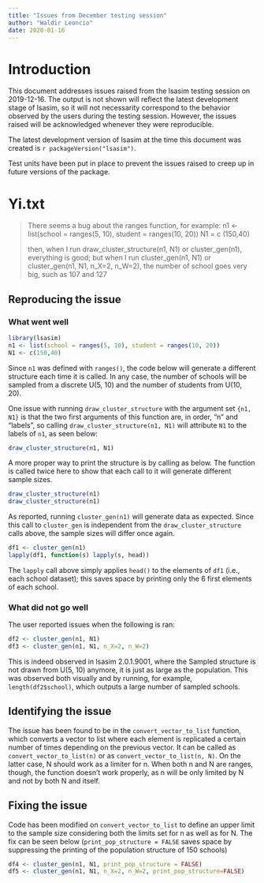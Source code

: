 ```yaml
---
title: "Issues from December testing session"
author: "Waldir Leoncio"
date: 2020-01-16
---
```


# Introduction

This document addresses issues raised from the lsasim testing session on 2019-12-16. The output is not shown will reflect the latest development stage of lsasim, so it will not necessarity correspond to the behavior observed by the users during the testing session. However, the issues raised will be acknowledged whenever they were reproducible.

The latest development version of lsasim at the time this document was created is `r packageVersion("lsasim")`.

Test units have been put in place to prevent the issues raised to creep up in future versions of the package.

# Yi.txt

> There seems a bug about the ranges function, for example:
> n1 <- list(school = ranges(5, 10), student = ranges(10, 20))
> N1 = c (150,40)
> 
> then, when I run draw_cluster_structure(n1, N1) or cluster_gen(n1), everything is good;
> but when I run cluster_gen(n1, N1) or cluster_gen(n1, N1, n_X=2, n_W=2), the number of school goes very big, such as 107 and 127

## Reproducing the issue

### What went well

```r
library(lsasim)
n1 <- list(school = ranges(5, 10), student = ranges(10, 20))
N1 <- c(150,40)
```

Since `n1` was defined with `ranges()`, the code below will generate a different structure each time it is called. In any case, the number of schools will be sampled from a discrete U(5, 10) and the number of students from U(10, 20).

One issue with running `draw_cluster_structure` with the argument set `{n1, N1}` is that the two first arguments of this function are, in order, "n" and "labels", so calling `draw_cluster_structure(n1, N1)` will attribute `N1` to the labels of `n1`, as seen below:

```r
draw_cluster_structure(n1, N1)
```

A more proper way to print the structure is by calling as below. The function is called twice here to show that each call to it will generate different sample sizes.

```r
draw_cluster_structure(n1)
draw_cluster_structure(n1)
```

As reported, running `cluster_gen(n1)` will generate data as expected. Since this call to `cluster_gen` is independent from the `draw_cluster_structure` calls above, the sample sizes will differ once again.

```r
df1 <- cluster_gen(n1)
lapply(df1, function(s) lapply(s, head)) 
```

The `lapply` call above simply applies `head()` to the elements of `df1` (i.e., each school dataset); this saves space by printing only the 6 first elements of each school.

### What did not go well

The user reported issues when the following is ran:

```r
df2 <- cluster_gen(n1, N1)
df3 <- cluster_gen(n1, N1, n_X=2, n_W=2)
```

This is indeed observed in lsasim 2.0.1.9001, where the Sampled structure is not drawn from U(5, 10) anymore, it is just as large as the population. This was observed both visually and by running, for example, `length(df2$school)`, which outputs a large number of sampled schools.

## Identifying the issue

The issue has been found to be in the `convert_vector_to_list` function, which converts a vector to list where each element is replicated a certain number of times depending on the previous vector. It can be called as `convert_vector_to_list(n)` or as `convert_vector_to_list(n, N)`. On the latter case, N should work as a limiter for n. When both n and N are ranges, though, the function doesn't work properly, as n will be only limited by N and not by both N and itself.

## Fixing the issue

Code has been modified on `convert_vector_to_list` to define an upper limit to the sample size considering both the limits set for n as well as for N. The fix can be seen below (`print_pop_structure = FALSE` saves space by suppressing the printing of the population structure of 150 schools)

```r
df4 <- cluster_gen(n1, N1, print_pop_structure = FALSE)
df5 <- cluster_gen(n1, N1, n_X=2, n_W=2, print_pop_structure=FALSE)
```